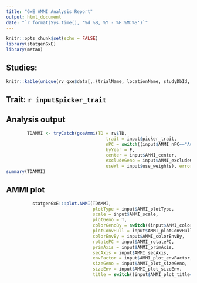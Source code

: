 ```yaml
---
title: "GxE AMMI Analysis Report"
output: html_document
date: "`r format(Sys.time(), '%d %B, %Y - %H:%M:%S')`"
---
```


```r
knitr::opts_chunk$set(echo = FALSE)
library(statgenGxE)
library(metan)
```

## Studies:
```r
knitr::kable(unique(rv_gxe$data[,.(trialName, locationName, studyDbId, studyName)])[studyDbId%in%input$picker_env])
```

## Trait: `r input$picker_trait`
## Analysis output
```r
        TDAMMI <- tryCatch(gxeAmmi(TD = rv$TD,
                                      trait = input$picker_trait,
                                      nPC = switch((input$AMMI_nPC=="Auto")+1,  as.numeric(input$AMMI_nPC,NULL)),
                                      byYear = F,
                                      center = input$AMMI_center,
                                      excludeGeno = input$AMMI_excludeGeno,
                                      useWt = input$use_weights), error=function(e) e)
summary(TDAMMI)
```

## AMMI plot

```r
          statgenGxE:::plot.AMMI(TDAMMI,
                                 plotType = input$AMMI_plotType,
                                 scale = input$AMMI_scale,
                                 plotGeno = T,
                                 colorGenoBy = switch((input$AMMI_colorGenoBy=="Nothing")+1,  input$AMMI_colorGenoBy, NULL),
                                 plotConvHull = input$AMMI_plotConvHull,
                                 colorEnvBy = input$AMMI_colorEnvBy,
                                 rotatePC = input$AMMI_rotatePC,
                                 primAxis = input$AMMI_primAxis,
                                 secAxis = input$AMMI_secAxis,
                                 envFactor = input$AMMI_plot_envFactor,
                                 sizeGeno = input$AMMI_plot_sizeGeno,
                                 sizeEnv = input$AMMI_plot_sizeEnv,
                                 title = switch((input$AMMI_plot_title=="")+1,  input$AMMI_plot_title, NULL))

```

